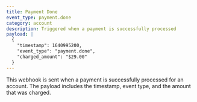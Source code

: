 ```yaml
---
title: Payment Done
event_type: payment.done
category: account
description: Triggered when a payment is successfully processed
payload: |
  {
    "timestamp": 1640995200,
    "event_type": "payment.done",
    "charged_amount": "$29.00"
  }
---
```


This webhook is sent when a payment is successfully processed for an account. The payload includes the timestamp, event type, and the amount that was charged.